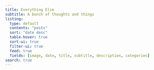 ```yaml
---
title: Everything Else
subtitle: A bunch of thoughts and things
listing:
  type: default
  contents: "posts"
  sort: "date desc"
  table-hover: true
  sort-ui: true
  filter-ui: true
  feed: true
  fields: [image, date, title, subtitle, description, categories]
search: true
---
```

